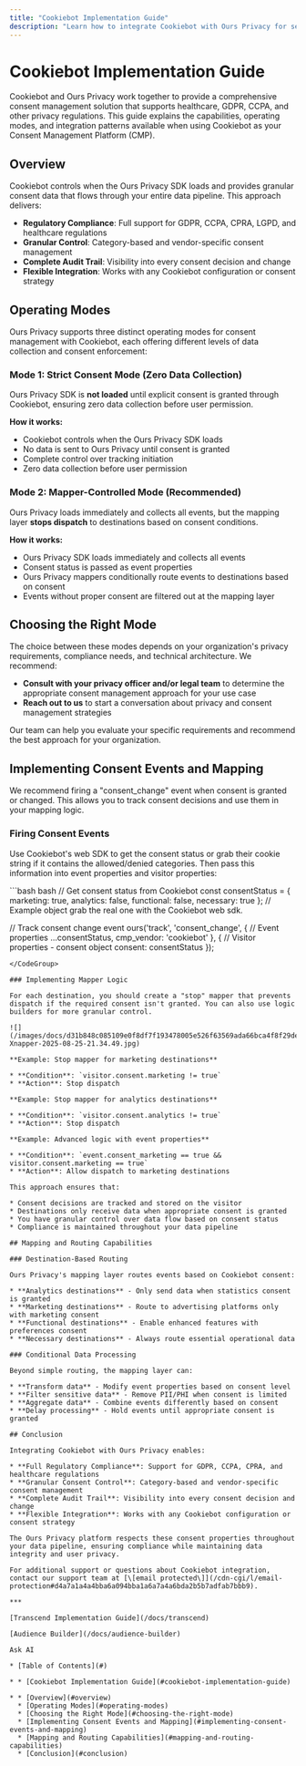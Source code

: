 ```yaml
---
title: "Cookiebot Implementation Guide"
description: "Learn how to integrate Cookiebot with Ours Privacy for seamless consent management and compliance with privacy regulations worldwide."
---
```


# Cookiebot Implementation Guide

Cookiebot and Ours Privacy work together to provide a comprehensive consent management solution that supports healthcare, GDPR, CCPA, and other privacy regulations. This guide explains the capabilities, operating modes, and integration patterns available when using Cookiebot as your Consent Management Platform (CMP).

## Overview

Cookiebot controls when the Ours Privacy SDK loads and provides granular consent data that flows through your entire data pipeline. This approach delivers:

* **Regulatory Compliance**: Full support for GDPR, CCPA, CPRA, LGPD, and healthcare regulations
* **Granular Control**: Category-based and vendor-specific consent management
* **Complete Audit Trail**: Visibility into every consent decision and change
* **Flexible Integration**: Works with any Cookiebot configuration or consent strategy

## Operating Modes

Ours Privacy supports three distinct operating modes for consent management with Cookiebot, each offering different levels of data collection and consent enforcement:

### Mode 1: Strict Consent Mode (Zero Data Collection)

Ours Privacy SDK is **not loaded** until explicit consent is granted through Cookiebot, ensuring zero data collection before user permission.

**How it works:**

* Cookiebot controls when the Ours Privacy SDK loads
* No data is sent to Ours Privacy until consent is granted
* Complete control over tracking initiation
* Zero data collection before user permission

### Mode 2: Mapper-Controlled Mode (Recommended)

Ours Privacy loads immediately and collects all events, but the mapping layer **stops dispatch** to destinations based on consent conditions.

**How it works:**

* Ours Privacy SDK loads immediately and collects all events
* Consent status is passed as event properties
* Ours Privacy mappers conditionally route events to destinations based on consent
* Events without proper consent are filtered out at the mapping layer

## Choosing the Right Mode

The choice between these modes depends on your organization's privacy requirements, compliance needs, and technical architecture. We recommend:

* **Consult with your privacy officer and/or legal team** to determine the appropriate consent management approach for your use case
* **Reach out to us** to start a conversation about privacy and consent management strategies

Our team can help you evaluate your specific requirements and recommend the best approach for your organization.

## Implementing Consent Events and Mapping

We recommend firing a "consent\_change" event when consent is granted or changed. This allows you to track consent decisions and use them in your mapping logic.

### Firing Consent Events

Use Cookiebot's web SDK to get the consent status or grab their cookie string if it contains the allowed/denied categories. Then pass this information into event properties and visitor properties:

<CodeGroup>
  ```bash bash
  // Get consent status from Cookiebot
  const consentStatus = { 
    marketing: true, 
    analytics: false, 
    functional: false, 
    necessary: true 
  }; // Example object grab the real one with the Cookiebot web sdk.

  // Track consent change event
  ours('track', 'consent_change', {
    // Event properties
    ...consentStatus,
    cmp_vendor: 'cookiebot'
  }, {
    // Visitor properties - consent object
    consent: consentStatus
  });
  ```
</CodeGroup>

### Implementing Mapper Logic

For each destination, you should create a "stop" mapper that prevents dispatch if the required consent isn't granted. You can also use logic builders for more granular control.

![](/images/docs/d31b848c085109e0f8df7f193478005e526f63569ada66bca4f8f29dee682860-Xnapper-2025-08-25-21.34.49.jpg)

**Example: Stop mapper for marketing destinations**

* **Condition**: `visitor.consent.marketing != true`
* **Action**: Stop dispatch

**Example: Stop mapper for analytics destinations**

* **Condition**: `visitor.consent.analytics != true`
* **Action**: Stop dispatch

**Example: Advanced logic with event properties**

* **Condition**: `event.consent_marketing == true && visitor.consent.marketing == true`
* **Action**: Allow dispatch to marketing destinations

This approach ensures that:

* Consent decisions are tracked and stored on the visitor
* Destinations only receive data when appropriate consent is granted
* You have granular control over data flow based on consent status
* Compliance is maintained throughout your data pipeline

## Mapping and Routing Capabilities

### Destination-Based Routing

Ours Privacy's mapping layer routes events based on Cookiebot consent:

* **Analytics destinations** - Only send data when statistics consent is granted
* **Marketing destinations** - Route to advertising platforms only with marketing consent
* **Functional destinations** - Enable enhanced features with preferences consent
* **Necessary destinations** - Always route essential operational data

### Conditional Data Processing

Beyond simple routing, the mapping layer can:

* **Transform data** - Modify event properties based on consent level
* **Filter sensitive data** - Remove PII/PHI when consent is limited
* **Aggregate data** - Combine events differently based on consent
* **Delay processing** - Hold events until appropriate consent is granted

## Conclusion

Integrating Cookiebot with Ours Privacy enables:

* **Full Regulatory Compliance**: Support for GDPR, CCPA, CPRA, and healthcare regulations
* **Granular Consent Control**: Category-based and vendor-specific consent management
* **Complete Audit Trail**: Visibility into every consent decision and change
* **Flexible Integration**: Works with any Cookiebot configuration or consent strategy

The Ours Privacy platform respects these consent properties throughout your data pipeline, ensuring compliance while maintaining data integrity and user privacy.

For additional support or questions about Cookiebot integration, contact our support team at [\[email protected\]](/cdn-cgi/l/email-protection#d4a7a1a4a4bba6a094bba1a6a7a4a6bda2b5b7adfab7bbb9).

***

[Transcend Implementation Guide](/docs/transcend)

[Audience Builder](/docs/audience-builder)

Ask AI

* [Table of Contents](#)

* * [Cookiebot Implementation Guide](#cookiebot-implementation-guide)

  * * [Overview](#overview)
    * [Operating Modes](#operating-modes)
    * [Choosing the Right Mode](#choosing-the-right-mode)
    * [Implementing Consent Events and Mapping](#implementing-consent-events-and-mapping)
    * [Mapping and Routing Capabilities](#mapping-and-routing-capabilities)
    * [Conclusion](#conclusion)
